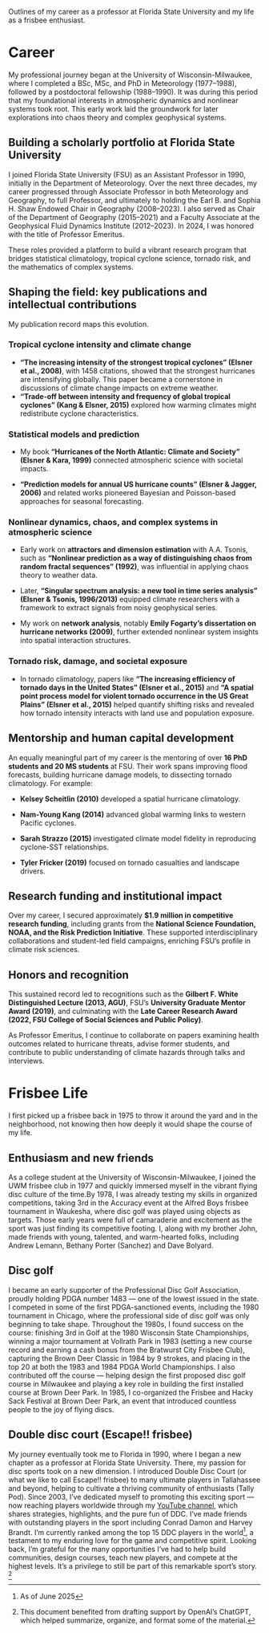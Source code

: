 
Outlines of my career as a professor at Florida State University and my life as a frisbee enthusiast.

# Career

My professional journey began at the University of Wisconsin-Milwaukee, where I completed a BSc, MSc, and PhD in Meteorology (1977–1988), followed by a postdoctoral fellowship (1988–1990). It was during this period that my foundational interests in atmospheric dynamics and nonlinear systems took root. This early work laid the groundwork for later explorations into chaos theory and complex geophysical systems.

## Building a scholarly portfolio at Florida State University

I joined Florida State University (FSU) as an Assistant Professor in 1990, initially in the Department of Meteorology. Over the next three decades, my career progressed through Associate Professor in both Meteorology and Geography, to full Professor, and ultimately to holding the Earl B. and Sophia H. Shaw Endowed Chair in Geography (2008–2023). I also served as Chair of the Department of Geography (2015–2021) and a Faculty Associate at the Geophysical Fluid Dynamics Institute (2012–2023). In 2024, I was honored with the title of Professor Emeritus.

These roles provided a platform to build a vibrant research program that bridges statistical climatology, tropical cyclone science, tornado risk, and the mathematics of complex systems.

## Shaping the field: key publications and intellectual contributions

My publication record maps this evolution.

### Tropical cyclone intensity and climate change

-   **"The increasing intensity of the strongest tropical cyclones" (Elsner et al., 2008)**, with 1458 citations, showed that the strongest hurricanes are intensifying globally. This paper became a cornerstone in discussions of climate change impacts on extreme weather.
-   **"Trade-off between intensity and frequency of global tropical cyclones" (Kang & Elsner, 2015)** explored how warming climates might redistribute cyclone characteristics.

### Statistical models and prediction

-  My book **"Hurricanes of the North Atlantic: Climate and Society" (Elsner & Kara, 1999)** connected atmospheric science with societal impacts.

-   **"Prediction models for annual US hurricane counts" (Elsner & Jagger, 2006)** and related works pioneered Bayesian and Poisson-based approaches for seasonal forecasting.

### Nonlinear dynamics, chaos, and complex systems in atmospheric science

- Early work on **attractors and dimension estimation** with A.A. Tsonis, such as **"Nonlinear prediction as a way of distinguishing chaos from random fractal sequences" (1992)**, was influential in applying chaos theory to weather data.

- Later, **"Singular spectrum analysis: a new tool in time series analysis" (Elsner & Tsonis, 1996/2013)** equipped climate researchers with a framework to extract signals from noisy geophysical series.

- My work on **network analysis**, notably **Emily Fogarty’s dissertation on hurricane networks (2009)**, further extended nonlinear system insights into spatial interaction structures.

### Tornado risk, damage, and societal exposure

- In tornado climatology, papers like **"The increasing efficiency of tornado days in the United States" (Elsner et al., 2015)** and **"A spatial point process model for violent tornado occurrence in the US Great Plains" (Elsner et al., 2015)** helped quantify shifting risks and revealed how tornado intensity interacts with land use and population exposure.

## Mentorship and human capital development

An equally meaningful part of my career is the mentoring of over **16 PhD students and 20 MS students** at FSU. Their work spans improving flood forecasts, building hurricane damage models, to dissecting tornado climatology. For example:

-  **Kelsey Scheitlin (2010)** developed a spatial hurricane climatology.

-  **Nam-Young Kang (2014)** advanced global warming links to western Pacific cyclones.

-  **Sarah Strazzo (2015)** investigated climate model fidelity in reproducing cyclone-SST relationships.

-  **Tyler Fricker (2019)** focused on tornado casualties and landscape drivers.


## Research funding and institutional impact

Over my career, I secured approximately **\$1.9 million in competitive research funding**, including grants from the **National Science Foundation, NOAA, and the Risk Prediction Initiative**. These supported interdisciplinary collaborations and student-led field campaigns, enriching FSU’s profile in climate risk sciences.

## Honors and recognition

This sustained record led to recognitions such as the **Gilbert F. White Distinguished Lecture (2013, AGU)**, FSU’s **University Graduate Mentor Award (2019)**, and culminating with the **Late Career Research Award (2022, FSU College of Social Sciences and Public Policy)**.

As Professor Emeritus, I continue to collaborate on papers examining health outcomes related to hurricane threats, advise former students, and contribute to public understanding of climate hazards through talks and interviews.

# Frisbee Life

I first picked up a frisbee back in 1975 to throw it around the yard and in the neighborhood, not knowing then how deeply it would shape the course of my life.

## Enthusiasm and new friends

As a college student at the University of Wisconsin-Milwaukee, I joined the UWM frisbee club in 1977 and quickly immersed myself in the vibrant flying disc culture of the time.By 1978, I was already testing my skills in organized competitions, taking 3rd in the Accuracy event at the Alfred Boys frisbee tournament in Waukesha, where disc golf was played using objects as targets. Those early years were full of camaraderie and excitement as the sport was just finding its competitive footing. I, along with my brother John, made friends with young, talented, and warm-hearted folks, including Andrew Lemann, Bethany Porter (Sanchez) and Dave Bolyard.

## Disc golf

I became an early supporter of the Professional Disc Golf Association, proudly holding PDGA number 1483 — one of the lowest issued in the state. I competed in some of the first PDGA-sanctioned events, including the 1980 tournament in Chicago, where the professional side of disc golf was only beginning to take shape. Throughout the 1980s, I found success on the course: finishing 3rd in Golf at the 1980 Wisconsin State Championships, winning a major tournament at Vollrath Park in 1983 (setting a new course record and earning a cash bonus from the Bratwurst City Frisbee Club), capturing the Brown Deer Classic in 1984 by 9 strokes, and placing in the top 20 at both the 1983 and 1984 PDGA World Championships. I also contributed off the course — helping design the first proposed disc golf course in Milwaukee and playing a key role in building the first installed course at Brown Deer Park. In 1985, I co-organized the Frisbee and Hacky Sack Festival at Brown Deer Park, an event that introduced countless people to the joy of flying discs.

## Double disc court (Escape!! frisbee)

My journey eventually took me to Florida in 1990, where I began a new chapter as a professor at Florida State University. There, my passion for disc sports took on a new dimension. I introduced Double Disc Court (or what we like to call Escape!! frisbee) to many ultimate players in Tallahassee and beyond, helping to cultivate a thriving community of enthusiasts (Tally Pod). Since 2003, I’ve dedicated myself to promoting this exciting sport — now reaching players worldwide through my [YouTube channel](https://youtube.com/@james.elsner), which shares strategies, highlights, and the pure fun of DDC. I've made friends with outstanding players in the sport including Conrad Damon and Harvey Brandt. I’m currently ranked among the top 15 DDC players in the world^[As of June 2025], a testament to my enduring love for the game and competitive spirit. Looking back, I’m grateful for the many opportunities I’ve had to help build communities, design courses, teach new players, and compete at the highest levels. It’s a privilege to still be part of this remarkable sport’s story. ^[This document benefited from drafting support by OpenAI’s ChatGPT, which helped summarize, organize, and format some of the material.]
